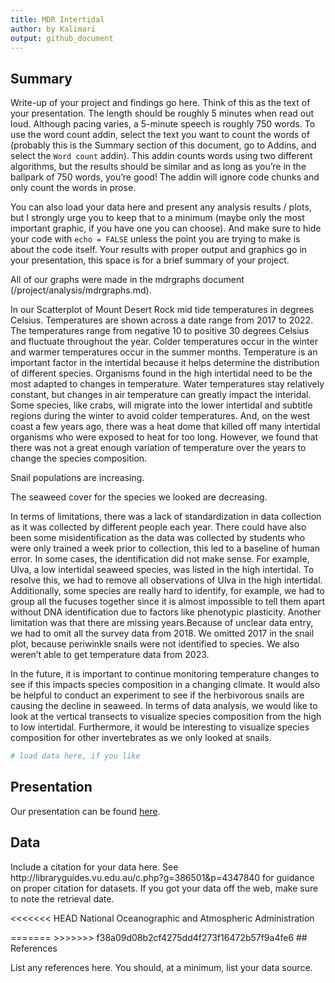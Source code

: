 ```yaml
---
title: MDR Intertidal
author: by Kalimari
output: github_document
---
```


## Summary

Write-up of your project and findings go here. 
Think of this as the text of your presentation. 
The length should be roughly 5 minutes when read out loud.
Although pacing varies, a 5-minute speech is roughly 750 words. 
To use the word count addin, select the text you want to count the words of (probably this is the 
Summary section of this document, go to Addins, and select the `Word count` addin).
This addin counts words using two different algorithms, but the results should be similar and as long as you're in the ballpark of 750 words, you're good! 
The addin will ignore code chunks and only count the words in prose.

You can also load your data here and present any analysis results / plots, but I strongly urge you to keep that to a minimum (maybe only the most important graphic, if you have one you can choose). 
And make sure to hide your code with  `echo = FALSE` unless the point you are trying to make is about the code itself.
Your results with proper output and graphics go in your presentation, this space is for a brief summary of your project.

All of our graphs were made in the mdrgraphs document (/project/analysis/mdrgraphs.md). 

In our Scatterplot of Mount Desert Rock mid tide temperatures in degrees Celsius. Temperatures are shown across a date range from 2017 to 2022. The temperatures range from negative 10 to positive 30 degrees Celsius and fluctuate throughout the year. Colder temperatures occur in the winter and warmer temperatures occur in the summer months. Temperature is an important factor in the intertidal because it helps determine the distribution of different species. Organisms found in the high intertidal need to be the most adapted to changes in temperature. Water temperatures stay relatively constant, but changes in air temperature can greatly impact the interidal. Some species, like crabs, will migrate into the lower intertidal and subtitle regions during the winter to avoid colder temperatures. And, on the west coast a few years ago, there was a heat dome that killed off many intertidal organisms who were exposed to heat for too long. However, we found that there was not a great enough variation of temperature over the years to change the species composition.

Snail populations are increasing.

The seaweed cover for the species we looked are decreasing.


In terms of limitations, there was a lack of standardization in data collection as it was collected by different people each year. There could have also been some misidentification as the data was collected by students who were only trained a week prior to collection, this led to a baseline of human error. In some cases, the identification did not make sense. For example, Ulva, a low intertidal seaweed species, was listed in the high intertidal. To resolve this, we had to remove all observations of Ulva in the high intertidal. Additionally, some species are really hard to identify, for example, we had to group all the fucuses together since it is almost impossible to tell them apart without DNA identification due to factors like phenotypic plasticity. Another limitation was that there are missing years.Because of unclear data entry, we had to omit all the survey data from 2018. We omitted 2017 in the snail plot, because periwinkle snails were not identified to species. We also weren’t able to get temperature data from 2023.

In the future, it is important to continue monitoring temperature changes to see if this impacts species composition in a changing climate. It would also be helpful to conduct an experiment to see if the herbivorous snails are causing the decline in seaweed. In terms of data analysis, we would like to look at the vertical transects to visualize species composition from the high to low intertidal. Furthermore, it would be interesting to visualize species composition for other invertebrates as we only looked at snails.



```r
# load data here, if you like
```

## Presentation

Our presentation can be found [here](https://docs.google.com/presentation/d/1hcCbeBnJPDstauCd-XchuDcr6iWFrnO3oZpX9izKzj0/edit?usp=sharing).

## Data 

Include a citation for your data here. 
See http://libraryguides.vu.edu.au/c.php?g=386501&p=4347840 for guidance on proper citation for datasets. 
If you got your data off the web, make sure to note the retrieval date.

<<<<<<< HEAD
National Oceanographic and Atmospheric Administration

=======
>>>>>>> f38a09d08b2cf4275dd4f273f16472b57f9a4fe6
## References

List any references here. You should, at a minimum, list your data source.


